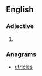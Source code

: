 ==English==

===Adjective===
{{head|en|adjective superlative form}}

# {{en-superlative of|curly}}

===Anagrams===
* [[utricles#English|utricles]]